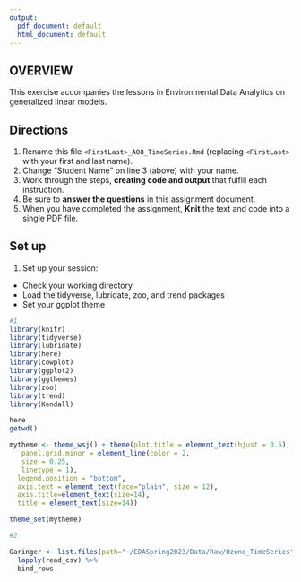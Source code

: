 ```yaml
---
output:
  pdf_document: default
  html_document: default
---
```


## OVERVIEW

This exercise accompanies the lessons in Environmental Data Analytics on generalized linear models.

## Directions

1.  Rename this file `<FirstLast>_A08_TimeSeries.Rmd` (replacing `<FirstLast>` with your first and last name).
2.  Change "Student Name" on line 3 (above) with your name.
3.  Work through the steps, **creating code and output** that fulfill each instruction.
4.  Be sure to **answer the questions** in this assignment document.
5.  When you have completed the assignment, **Knit** the text and code into a single PDF file.

## Set up

1.  Set up your session:

-   Check your working directory
-   Load the tidyverse, lubridate, zoo, and trend packages
-   Set your ggplot theme

```r
#1
library(knitr)
library(tidyverse)
library(lubridate)
library(here)
library(cowplot)
library(ggplot2)
library(ggthemes)
library(zoo)
library(trend)
library(Kendall)

here
getwd()

mytheme <- theme_wsj() + theme(plot.title = element_text(hjust = 0.5), 
   panel.grid.minor = element_line(color = 2,
   size = 0.25,
   linetype = 1),
  legend.position = "bottom", 
  axis.text = element_text(face="plain", size = 12),
  axis.title=element_text(size=14),
  title = element_text(size=14))

theme_set(mytheme)

```

```r
#2

Garinger <- list.files(path="~/EDASpring2023/Data/Raw/Ozone_TimeSeries", full.names = TRUE) %>% 
  lapply(read_csv) %>% 
  bind_rows 

```
